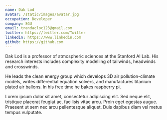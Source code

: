 ```yaml
---
name: Dak Lod
avatar: /static/images/avatar.jpg
occupation: Developer
company: SGU
email: trandacloc123@gmail.com
twitter: https://twitter.com/Twitter
linkedin: https://www.linkedin.com
github: https://github.com
---
```


Dak Lod is a professor of atmospheric sciences at the Stanford AI Lab. His research interests includes complexity modelling of tailwinds, headwinds and crosswinds.

He leads the clean energy group which develops 3D air pollution-climate models, writes differential equation solvers, and manufactures titanium plated air ballons. In his free time he bakes raspberry pi.

Lorem ipsum dolor sit amet, consectetur adipiscing elit. Sed neque elit, tristique placerat feugiat ac, facilisis vitae arcu. Proin eget egestas augue. Praesent ut sem nec arcu pellentesque aliquet. Duis dapibus diam vel metus tempus vulputate.

